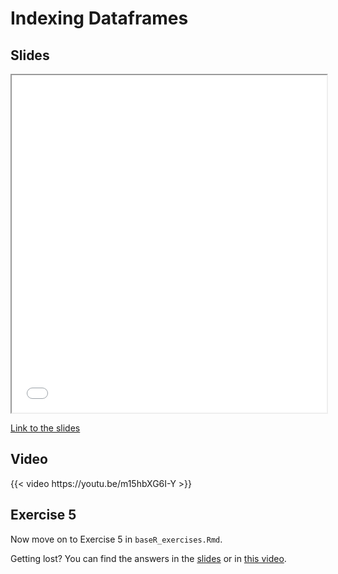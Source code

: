 # Indexing Dataframes

## Slides

```{=html}
<iframe class="slide-deck" src="slides/slides_introduction.html#indexing-a-data-frame" title="Indexing dataframes" width="100%" height="540"></iframe>
```

[Link to the slides](slides/slides_introduction.html#indexing-a-data-frame)

## Video

{{< video https://youtu.be/m15hbXG6I-Y >}}

## Exercise 5

Now move on to Exercise 5 in `baseR_exercises.Rmd`.

::: {.callout-tip}
Getting lost? You can find the answers in the [slides](slides/slides_introduction.html#answers-to-exercise-5) or in [this video](https://youtu.be/DUk9bfcSwbA).
:::